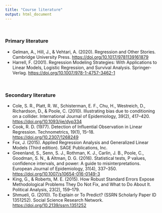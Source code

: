 ```yaml
---
title: "Course literature"
output: html_document
---
```


<br>

### Primary literature

-   Gelman, A., Hill, J., & Vehtari, A. (2020). Regression and Other Stories. Cambridge University Press. <https://doi.org/10.1017/9781139161879>
-   Harrell, F. (2001). Regression Modeling Strategies: With Applications to Linear Models, Logistic Regression, and Survival Analysis. Springer-Verlag. <https://doi.org/10.1007/978-1-4757-3462-1>

<br>

### Secondary literature

-   Cole, S. R., Platt, R. W., Schisterman, E. F., Chu, H., Westreich, D., Richardson, D., & Poole, C. (2010). Illustrating bias due to conditioning on a collider. International Journal of Epidemiology, 39(2), 417--420. <https://doi.org/10.1093/ije/dyp334>
-   Cook, R. D. (1977). Detection of Influential Observation in Linear Regression. Technometrics, 19(1), 15--18. <https://doi.org/10.2307/1268249>
-   Fox, J. (2015). Applied Regression Analysis and Generalized Linear Models (Third edition). SAGE Publications, Inc.
-   Greenland, S., Senn, S. J., Rothman, K. J., Carlin, J. B., Poole, C., Goodman, S. N., & Altman, D. G. (2016). Statistical tests, P values, confidence intervals, and power: A guide to misinterpretations. European Journal of Epidemiology, 31(4), 337--350. <https://doi.org/10.1007/s10654-016-0149-3>
-   King, G., & Roberts, M. E. (2015). How Robust Standard Errors Expose Methodological Problems They Do Not Fix, and What to Do About It. Political Analysis, 23(2), 159--179.
-   Shmueli, G. (2010). To Explain or To Predict? (SSRN Scholarly Paper ID 1351252). Social Science Research Network. <https://doi.org/10.2139/ssrn.1351252>
